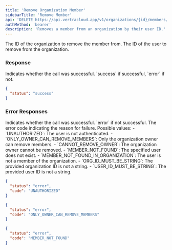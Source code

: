 ```yaml
---
title: 'Remove Organization Member'
sidebarTitle: 'Remove Member'
api: 'DELETE https://api.vertracloud.app/v1/organizations/{id}/members/{userId}'
authMethod: 'bearer'
description: 'Removes a member from an organization by their user ID.'
---
```


<ParamField path="id" type="string" required>
  The ID of the organization to remove the member from.
</ParamField>

<ParamField path="userId" type="string" required>
  The ID of the user to remove from the organization.
</ParamField>

### Response

<ResponseField name="status" type="string">
  Indicates whether the call was successful. `success` if successful, `error` if not.
</ResponseField>

<ResponseExample>

```json Response
{
  "status": "success"
}
```

</ResponseExample>

### Error Responses

<ResponseField name="status" type="string">
  Indicates whether the call was successful. `error` if not successful.
</ResponseField>

<ResponseField name="code" type="string">
  The error code indicating the reason for failure. Possible values:
  - `UNAUTHORIZED`: The user is not authenticated.
  - `ONLY_OWNER_CAN_REMOVE_MEMBERS`: Only the organization owner can remove members.
  - `CANNOT_REMOVE_OWNER`: The organization owner cannot be removed.
  - `MEMBER_NOT_FOUND`: The specified user does not exist.
  - `MEMBER_NOT_FOUND_IN_ORGANIZATION`: The user is not a member of the organization.
  - `ORG_ID_MUST_BE_STRING`: The provided organization ID is not a string.
  - `USER_ID_MUST_BE_STRING`: The provided user ID is not a string.
</ResponseField>

<ResponseExample>

```json Error Response (403)
{
  "status": "error",
  "code": "UNAUTHORIZED"
}
```

```json Error Response (403)
{
  "status": "error",
  "code": "ONLY_OWNER_CAN_REMOVE_MEMBERS"
}
```

```json Error Response (404)
{
  "status": "error",
  "code": "MEMBER_NOT_FOUND"
}
```

</ResponseExample>